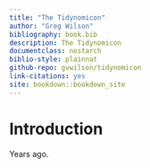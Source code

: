 ```yaml
--- 
title: "The Tidynomicon"
author: "Greg Wilson"
bibliography: book.bib
description: The Tidynomicon
documentclass: nostarch
biblio-style: plainnat
github-repo: gvwilson/tidynomicon
link-citations: yes
site: bookdown::bookdown_site
---
```


# Introduction

Years ago.
